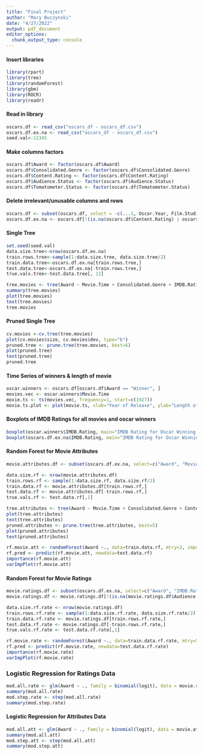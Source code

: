 ```yaml
---
title: "Final Project"
author: "Mary Buczynski"
date: "4/27/2022"
output: pdf_document
editor_options: 
  chunk_output_type: console
---
```

#### Insert libraries
```r
library(rpart)
library(tree)
library(randomForest)
library(gbm)
library(ROCR)
library(readr)
```

#### Read in library
```r
oscars.df <- read_csv("oscars_df - oscars_df.csv")
oscars.df.ex.na <- read_csv("oscars_df - oscars_df.csv")
seed.val<-12345
```

#### Make columns factors
```r
oscars.df$Award <- factor(oscars.df$Award)
oscars.df$Consolidated.Genre <- factor(oscars.df$Consolidated.Genre)
oscars.df$Content.Rating <- factor(oscars.df$Content.Rating)
oscars.df$Audience.Status <- factor(oscars.df$Audience.Status)
oscars.df$Tomatometer.Status <- factor(oscars.df$Tomatometer.Status)
```

#### Delete irrelevant/unusable columns and rows
```r
oscars.df <- subset(oscars.df, select = -c(...1, Oscar.Year, Film.Studio.Producer.s, Movie.Info, Critic.Consensus, Film.ID, Movie.Genre, Directors, Authors, Actors, Original.Release.Date, Streaming.Release.Date, Production.Company, Tomatometer.Top.Critics.Count, Tomatometer.Fresh.Critics.Count, Tomatometer.Rotten.Critics.Count, Tomatometer.Count, Genres, Film))
oscars.df.ex.na <- oscars.df[!(is.na(oscars.df$Content.Rating) | oscars.df$Content.Rating ==""), ]
```

#### Single Tree
```r
set.seed(seed.val)
data.size.tree<-nrow(oscars.df.ex.na)
train.rows.tree<-sample(1:data.size.tree, data.size.tree/2)
train.data.tree<-oscars.df.ex.na[train.rows.tree,]
test.data.tree<-oscars.df.ex.na[-train.rows.tree,]
true.vals.tree<-test.data.tree[, 12]

tree.movies <- tree(Award ~ Movie.Time + Consolidated.Genre + IMDB.Rating + IMDB.Votes + Content.Rating + Tomatometer.Status + Tomatometer.Rating + Audience.Status + Audience.Count, data=train.data.tree)
summary(tree.movies)
plot(tree.movies)
text(tree.movies)
tree.movies
```

#### Pruned Single Tree
```r
cv.movies <-cv.tree(tree.movies)
plot(cv.movies$size, cv.movies$dev, type="b")
pruned.tree <- prune.tree(tree.movies, best=6)
plot(pruned.tree)
text(pruned.tree)
pruned.tree
```

#### Time Series of winners & length of movie
```r
oscar.winners <- oscars.df[oscars.df$Award == "Winner", ]
movies.vec <- oscar.winners$Movie.Time 
movie.ts <- ts(movies.vec, frequency=1, start=c(1927))
movie.ts.plot <- plot(movie.ts, xlab="Year of Release", ylab="Length of Movie (minutes)", main="Length of Best Picture Winners from 1927 to 2019")
```

#### Boxplots of IMDB Ratings for all movies and oscar winners
```r
boxplot(oscar.winners$IMDB.Rating, main="IMDB Rating for Oscar Winning Movies")
boxplot(oscars.df.ex.na$IMDB.Rating, main="IMDB Rating for Oscar Winning & Nominated Movies")
```


#### Random Forest for Movie Attributes
```r
movie.attributes.df <- subset(oscars.df.ex.na, select=c("Award", "Movie.Time", "Consolidated.Genre", "Content.Rating"))

data.size.rf <- nrow(movie.attributes.df)
train.rows.rf <- sample(1:data.size.rf, data.size.rf/2)
train.data.rf <- movie.attributes.df[train.rows.rf,]
test.data.rf <- movie.attributes.df[-train.rows.rf,]
true.vals.rf <- test.data.rf[,1]

tree.attributes <- tree(Award ~ Movie.Time + Consolidated.Genre + Content.Rating, train.data.rf)
plot(tree.attributes)
text(tree.attributes)
pruned.attributes <- prune.tree(tree.attributes, best=5)
plot(pruned.attributes)
text(pruned.attributes)

rf.movie.att <- randomForest(Award ~., data=train.data.rf, mtry=3, importance=TRUE)
rf.pred <- predict(rf.movie.att, newdata=test.data.rf)
importance(rf.movie.att)
varImpPlot(rf.movie.att)
```

#### Random Forest for Movie Ratings
```r
movie.ratings.df <- subset(oscars.df.ex.na, select=c("Award", "IMDB.Rating", "Tomatometer.Status", "Tomatometer.Rating", "Audience.Rating", "Audience.Status"))
movie.ratings.df <- movie.ratings.df[!(is.na(movie.ratings.df$Audience.Status) | movie.ratings.df$Audience.Status ==""), ]

data.size.rf.rate <- nrow(movie.ratings.df)
train.rows.rf.rate <- sample(1:data.size.rf.rate, data.size.rf.rate/2)
train.data.rf.rate <- movie.ratings.df[train.rows.rf.rate,]
test.data.rf.rate <- movie.ratings.df[-train.rows.rf.rate,]
true.vals.rf.rate <- test.data.rf.rate[,1]

rf.movie.rate <- randomForest(Award ~., data=train.data.rf.rate, mtry=5, importance=TRUE)
rf.pred <- predict(rf.movie.rate, newdata=test.data.rf.rate)
importance(rf.movie.rate)
varImpPlot(rf.movie.rate)
```

### Logistic Regression for Ratings Data
```r
mod.all.rate <- glm(Award ~ ., family = binomial(logit), data = movie.ratings.df)
summary(mod.all.rate)
mod.step.rate <- step(mod.all.rate)
summary(mod.step.rate)
```

#### Logistic Regression for Attributes Data
```r
mod.all.att <- glm(Award ~ ., family = binomial(logit), data = movie.attributes.df)
summary(mod.all.att)
mod.step.att <- step(mod.all.att)
summary(mod.step.att)
```


